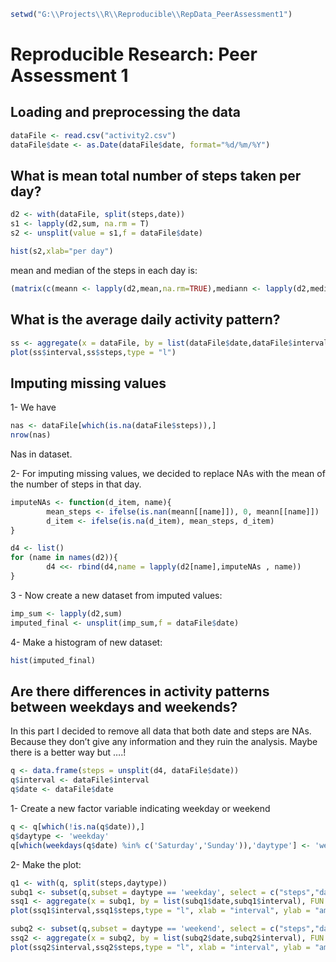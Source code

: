 ```r
setwd("G:\\Projects\\R\\Reproducible\\RepData_PeerAssessment1")
```

# Reproducible Research: Peer Assessment 1


## Loading and preprocessing the data
```r
dataFile <- read.csv("activity2.csv")
dataFile$date <- as.Date(dataFile$date, format="%d/%m/%Y")
```

## What is mean total number of steps taken per day?
```r
d2 <- with(dataFile, split(steps,date))
s1 <- lapply(d2,sum, na.rm = T)
s2 <- unsplit(value = s1,f = dataFile$date)

hist(s2,xlab="per day")
```

mean and median of the steps in each day is:

```r
(matrix(c(meann <- lapply(d2,mean,na.rm=TRUE),mediann <- lapply(d2,median,na.rm=TRUE)), ncol = 2))
```

## What is the average daily activity pattern?
```r
ss <- aggregate(x = dataFile, by = list(dataFile$date,dataFile$interval), FUN = mean, na.rm = T)
plot(ss$interval,ss$steps,type = "l")
```

## Imputing missing values
1- We have
```r
nas <- dataFile[which(is.na(dataFile$steps)),]
nrow(nas)
```

Nas in dataset.

2- For imputing missing values, we decided to replace NAs with the mean of the number of steps in that day.
```r
imputeNAs <- function(d_item, name){
        mean_steps <- ifelse(is.nan(meann[[name]]), 0, meann[[name]])
        d_item <- ifelse(is.na(d_item), mean_steps, d_item)
}

d4 <- list()
for (name in names(d2)){
        d4 <<- rbind(d4,name = lapply(d2[name],imputeNAs , name))
}

```

3 - Now create a new dataset from imputed values:
```r
imp_sum <- lapply(d2,sum)
imputed_final <- unsplit(imp_sum,f = dataFile$date)

```

4- Make a histogram of new dataset:
```r
hist(imputed_final)
```

## Are there differences in activity patterns between weekdays and weekends?

In this part I decided to remove all data that both date and steps are NAs. Because they don't give any information and they ruin the analysis. Maybe there is a better way but ....!

```r
q <- data.frame(steps = unsplit(d4, dataFile$date))
q$interval <- dataFile$interval
q$date <- dataFile$date

```


1- Create a new factor variable indicating weekday or weekend
```r
q <- q[which(!is.na(q$date)),]
q$daytype <- 'weekday'
q[which(weekdays(q$date) %in% c('Saturday','Sunday')),'daytype'] <- 'weekend'
```

2- Make the plot:
```r
q1 <- with(q, split(steps,daytype))
subq1 <- subset(q,subset = daytype == 'weekday', select = c("steps","date","interval"))
ssq1 <- aggregate(x = subq1, by = list(subq1$date,subq1$interval), FUN = mean)
plot(ssq1$interval,ssq1$steps,type = "l", xlab = "interval", ylab = "amount of steps")

subq2 <- subset(q,subset = daytype == 'weekend', select = c("steps","date","interval"))
ssq2 <- aggregate(x = subq2, by = list(subq2$date,subq2$interval), FUN = mean)
plot(ssq2$interval,ssq2$steps,type = "l", xlab = "interval", ylab = "amount of steps")

```